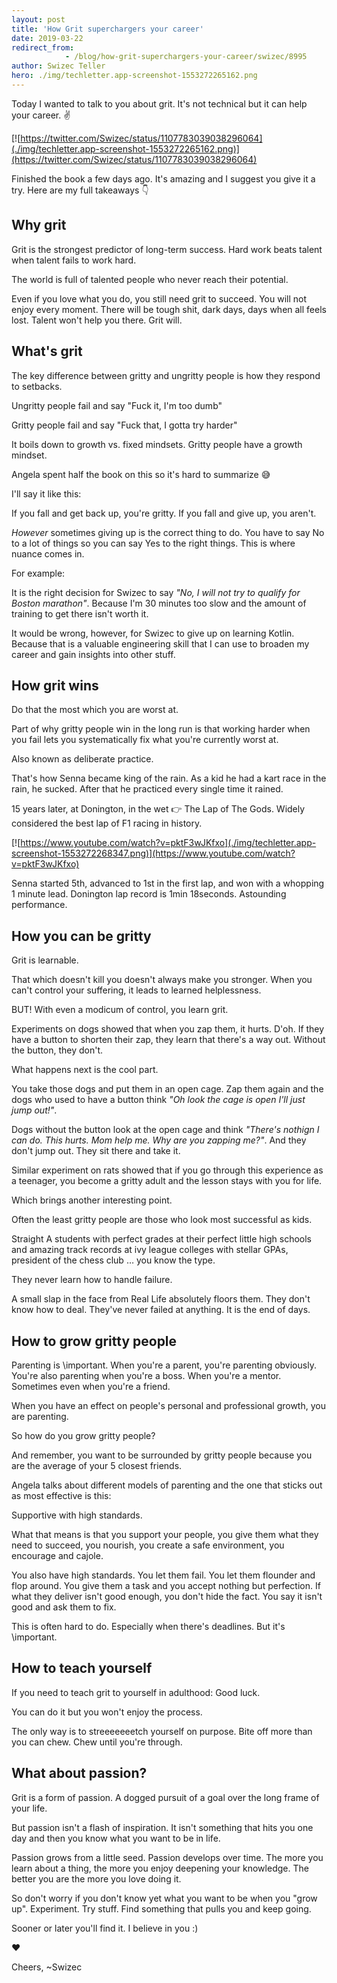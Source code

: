 ```yaml
---
layout: post
title: 'How Grit superchargers your career'
date: 2019-03-22
redirect_from: 
            - /blog/how-grit-superchargers-your-career/swizec/8995
author: Swizec Teller
hero: ./img/techletter.app-screenshot-1553272265162.png
---
```

Today I wanted to talk to you about grit. It's not technical but it can help your career. ✌️



[![https://twitter.com/Swizec/status/1107783039038296064](./img/techletter.app-screenshot-1553272265162.png)](https://twitter.com/Swizec/status/1107783039038296064)



Finished the book a few days ago. It's amazing and I suggest you give it a try. Here are my full takeaways 👇



## Why grit



Grit is the strongest predictor of long-term success. Hard work beats talent when talent fails to work hard.



The world is full of talented people who never reach their potential.



Even if you love what you do, you still need grit to succeed. You will not enjoy every moment. There will be tough shit, dark days, days when all feels lost. Talent won't help you there. Grit will.



## What's grit



The key difference between gritty and ungritty people is how they respond to setbacks.



Ungritty people fail and say "Fuck it, I'm too dumb"



Gritty people fail and say "Fuck that, I gotta try harder"



It boils down to growth vs. fixed mindsets. Gritty people have a growth mindset.



Angela spent half the book on this so it's hard to summarize 😅



I'll say it like this:



If you fall and get back up, you're gritty. If you fall and give up, you aren't.



_However_ sometimes giving up is the correct thing to do. You have to say No to a lot of things so you can say Yes to the right things. This is where nuance comes in.



For example:



It is the right decision for Swizec to say _"No, I will not try to qualify for Boston marathon"_. Because I'm 30 minutes too slow and the amount of training to get there isn't worth it.



It would be wrong, however, for Swizec to give up on learning Kotlin. Because that is a valuable engineering skill that I can use to broaden my career and gain insights into other stuff.



## How grit wins



Do that the most which you are worst at.



Part of why gritty people win in the long run is that working harder when you fail lets you systematically fix what you're currently worst at.



Also known as deliberate practice.



That's how Senna became king of the rain. As a kid he had a kart race in the rain, he sucked. After that he practiced every single time it rained.



15 years later, at Donington, in the wet 👉 The Lap of The Gods. Widely considered the best lap of F1 racing in history.



[![https://www.youtube.com/watch?v=pktF3wJKfxo](./img/techletter.app-screenshot-1553272268347.png)](https://www.youtube.com/watch?v=pktF3wJKfxo)



Senna started 5th, advanced to 1st in the first lap, and won with a whopping 1 minute lead. Donington lap record is 1min 18seconds. Astounding performance.



## How you can be gritty



Grit is learnable.



That which doesn't kill you doesn't always make you stronger. When you can't control your suffering, it leads to learned helplessness.



BUT! With even a modicum of control, you learn grit.



Experiments on dogs showed that when you zap them, it hurts. D'oh. If they have a button to shorten their zap, they learn that there's a way out. Without the button, they don't.



What happens next is the cool part.



You take those dogs and put them in an open cage. Zap them again and the dogs who used to have a button think _"Oh look the cage is open I'll just jump out!"_.



Dogs without the button look at the open cage and think _"There's nothign I can do. This hurts. Mom help me. Why are you zapping me?"_. And they don't jump out. They sit there and take it.



Similar experiment on rats showed that if you go through this experience as a teenager, you become a gritty adult and the lesson stays with you for life.



Which brings another interesting point.



Often the least gritty people are those who look most successful as kids.



Straight A students with perfect grades at their perfect little high schools and amazing track records at ivy league colleges with stellar GPAs, president of the chess club … you know the type.



They never learn how to handle failure.



A small slap in the face from Real Life absolutely floors them. They don't know how to deal. They've never failed at anything. It is the end of days.



## How to grow gritty people



Parenting is \\important. When you're a parent, you're parenting obviously. You're also parenting when you're a boss. When you're a mentor. Sometimes even when you're a friend.



When you have an effect on people's personal and professional growth, you are parenting.



So how do you grow gritty people?



And remember, you want to be surrounded by gritty people because you are the average of your 5 closest friends.



Angela talks about different models of parenting and the one that sticks out as most effective is this:



Supportive with high standards.



What that means is that you support your people, you give them what they need to succeed, you nourish, you create a safe environment, you encourage and cajole.



You also have high standards. You let them fail. You let them flounder and flop around. You give them a task and you accept nothing but perfection. If what they deliver isn't good enough, you don't hide the fact. You say it isn't good and ask them to fix.



This is often hard to do. Especially when there's deadlines. But it's \\important.



## How to teach yourself



If you need to teach grit to yourself in adulthood: Good luck.



You can do it but you won't enjoy the process.



The only way is to streeeeeeetch yourself on purpose. Bite off more than you can chew. Chew until you're through.



## What about passion?



Grit is a form of passion. A dogged pursuit of a goal over the long frame of your life.



But passion isn't a flash of inspiration. It isn't something that hits you one day and then you know what you want to be in life.



Passion grows from a little seed. Passion develops over time. The more you learn about a thing, the more you enjoy deepening your knowledge. The better you are the more you love doing it.



So don't worry if you don't know yet what you want to be when you "grow up". Experiment. Try stuff. Find something that pulls you and keep going.



Sooner or later you'll find it. I believe in you :)



❤️



Cheers, ~Swizec